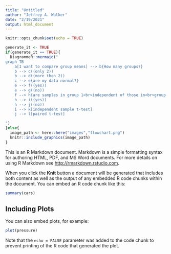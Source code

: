 ```yaml
---
title: "Untitled"
author: "Jeffrey A. Walker"
date: "2/19/2021"
output: html_document
---
```


```r
knitr::opts_chunk$set(echo = TRUE)
```

```r

generate_it <- TRUE
if(generate_it == TRUE){
  DiagrammeR::mermaid("
graph TB
    a[I want to compare group means] --> b{How many groups?}
    b --> c((only 2))
    b --> d((more then 2))
    c --> e{are my data normal?}
    e --> f((yes))
    e --> g((no))
    f --> h{are samples in group 1<br>independent of those in<br>group 2?}
    h --> i((yes))
    h --> j((no))
    i --> k[independent sample t-test]
    j --> l[paired t-test]

")
}else{
  image_path <- here::here("images","flowchart.png")
  knitr::include_graphics(image_path)
}
```


This is an R Markdown document. Markdown is a simple formatting syntax for authoring HTML, PDF, and MS Word documents. For more details on using R Markdown see <http://rmarkdown.rstudio.com>.

When you click the **Knit** button a document will be generated that includes both content as well as the output of any embedded R code chunks within the document. You can embed an R code chunk like this:

```r
summary(cars)
```

## Including Plots

You can also embed plots, for example:

```r
plot(pressure)
```

Note that the `echo = FALSE` parameter was added to the code chunk to prevent printing of the R code that generated the plot.
